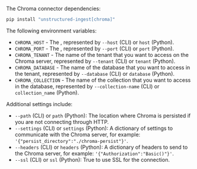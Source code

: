 The Chroma connector dependencies:

```bash CLI, Python
pip install "unstructured-ingest[chroma]"
```


<AdditionalIngestDependencies />

The following environment variables:

- `CHROMA_HOST` - The , represented by `--host` (CLI) or `host` (Python).
- `CHROMA_PORT` - The , represented by `--port` (CLI) or `port` (Python).
- `CHROMA_TENANT` - The name of the tenant that you want to access on the Chroma server, represented by `--tenant` (CLI) or `tenant` (Python).
- `CHROMA_DATABASE` - The name of the database that you want to access in the tenant, represented by `--database` (CLI) or `database` (Python).
- `CHROMA_COLLECTION` - The name of the collection that you want to access in the database, represented by `--collection-name` (CLI) or `collection_name` (Python).

Additional settings include:

- `--path` (CLI) or `path` (Python): The location where Chroma is persisted if you are not connecting through HTTP.
- `--settings` (CLI) or `settings` (Python): A dictionary of settings to communicate with the Chroma server, for example: `'{"persist_directory":"./chroma-persist"}'`.
- `--headers` (CLI) or `headers` (Python): A dictionary of headers to send to the Chroma server, for example: `'{"Authorization":"Basic()"}'`.
- `--ssl` (CLI) or `ssl` (Python): True to use SSL for the connection.
